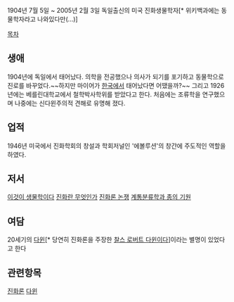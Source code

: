 1904년 7월 5일 ~ 2005년 2월 3일
독일출신의 미국 진화생물학자[* 위키백과에는 동물학자라고 나와있다만(...)]


[[목차]]

== 생애 ==
1904년에 독일에서 태어났다. 의학을 전공했으나 의사가 되기를 포기하고 동물학으로 진로를 바꾸었다.~~하지만 마이어가 [[한국]]에서 태어났다면 어땠을까?~~ 그리고 1926년에는 베를린대학교에서 철학박사학위를 받았다고 한다. 처음에는 조류학을 연구했으며 나중에는 신다윈주의적 견해로 유명해 졌다. 

== 업적 ==
1946년 미국에서 진화학회의 창설과 학회저널인 '에볼루션'의 창간에 주도적인 역할을 하였다.


== 저서 ==
[[이것이 생물학이다]]
[[진화란 무엇인가]]
[[진화론 논쟁]]
[[계통분류학과 종의 기원]]
== 여담 ==
20세기의 [[다윈]][* 당연히 진화론을 주장한 [[찰스 로버트 다윈]]이다]이라는 별명이 있었다고 한다

== 관련항목 ==
[[진화론]]
[[다윈]]

